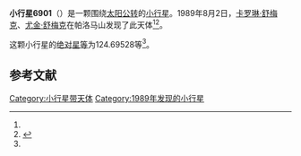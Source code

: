 {{Infobox planet
| bgcolour = #FFFFC0
| name = 6901 Roybishop
| symbol = 
| image = 
| caption = 
| discovery = yes
| discovery_ref = 
| discoverer = [[卡罗琳·舒梅克|卡罗琳·舒梅克]]、[[尤金·舒梅克|尤金·舒梅克]]
| discovery_site = [[帕洛马山|帕洛马山]] 
| discovered = 1989年8月2日
| designations = yes
| mp_name = 
| named_after = 
| alt_names = 1989 PA/ 1977 BL
| mp_category = [[主带内小行星|主带内小行星]]
| orbit_ref = <ref name="a">[http://ssd.jpl.nasa.gov/sbdb.cgi?sstr=6901 6901 Roybishop] {{Wayback|url=http://ssd.jpl.nasa.gov/sbdb.cgi?sstr=6901 |date=20200820194459 }}，小行星數據庫瀏覽器（JPL Small-Body Database Browser）－[[美国国家航空航天局|美国国家航空航天局]]喷气推进实验室</ref>
| epoch = 2456400.5 (2013年4月18日更新)
| aphelion = {{convert|2.1592893|AU|km|3|abbr=on|lk=out}}
| perihelion = {{convert|1.7262303|AU|km|3|abbr=on}}
| semimajor = {{convert|1.9427598|AU|km|3|abbr=on}}
| eccentricity = 0.1114546
| period = 989.0701702 [[日|日]]<br />2.71[[儒略年|儒略年]]
| avg_speed = 
| inclination = 23.14746
| asc_node = 285.34505
| mean_anomaly = 
| arg_peri = 124.69528
| satellites = 
| physical_characteristics = yes
| dimensions = 
| mass = 
| density = 
| surface_grav = 
| escape_velocity = 
| sidereal_day = 
| axial_tilt = 
| pole_ecliptic_lat = 
| pole_ecliptic_lon = 
| albedo = 
| temperatures= 
| temp_name1 = 
| mean_temp_1 = 
| max_temp_1 = 
| temp_name2 = 
| max_temp_2 = 
| spectral_type = 
| abs_magnitude = 124.69528
}}

'''小行星6901'''（{{lang-en|6901 Roybishop}}）是一颗围绕[[太阳|太阳]][[公转|公转]]的[[小行星|小行星]]。1989年8月2日，[[卡罗琳·舒梅克|卡罗琳·舒梅克]]、[[尤金·舒梅克|尤金·舒梅克]]在帕洛马山发现了此天体<ref name="a" /><ref>{{cite news|title=小行星列表|url=http://cfa-www.harvard.edu/iau/lists/NumberedMPs.txt|accessdate=2013-07-08|newspaper=哈佛大学|archive-date=2008-05-17|archive-url=https://web.archive.org/web/20080517010638/http://cfa-www.harvard.edu/iau/lists/NumberedMPs.txt|dead-url=no}}</ref>。

这颗小行星的[[绝对星等|绝对星等]]为124.69528等<ref name="a" />。

==参考文献==
{{reflist}}
{{Minor Planet Number|[[小行星6900|小行星6900]]|[[小行星6902|小行星6902]]}}

{{小天体}}

[[Category:小行星带天体|Category:小行星带天体]]
[[Category:1989年发现的小行星|Category:1989年发现的小行星]]

{{asteroid-stub}}